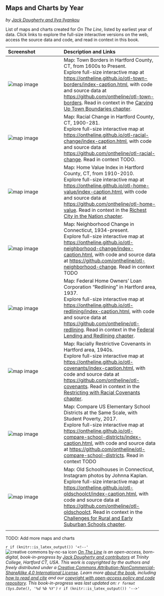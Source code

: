 ## Maps and Charts by Year {#maps-and-charts}
*by [Jack Dougherty and Ilya Ilyankou](authors-and-contributors.html)*

List of maps and charts created for *On The Line*, listed by earliest year of data. Click links to explore the full-size interactive versions on the web, access the source data and code, and read in context in this book.

| Screenshot | Description and Links |
|:---|:------|
| ![map image](images/1600s-otl-town-borders.jpg) | Map: Town Borders in Hartford County, CT, from 1600s to Present.</br>  Explore full-size interactive map at <https://ontheline.github.io/otl-town-borders/index-caption.html>, with code and source data at <https://github.com/ontheline/otl-town-borders>. Read in context in the [Carving Up Town Boundaries chapter](carving.html). |
| ![map image](images/1900-2018-otl-racial-change.jpg) | Map: Racial Change in Hartford County, CT, 1900-281.</br>  Explore full-size interactive map at <https://ontheline.github.io/otl-racial-change/index-caption.html>, with code and source data at <https://github.com/ontheline/otl-racial-change>. Read in context TODO. |
| ![map image](images/1910-2010-otl-home-value.jpg) | Map: Home Value Index in Hartford County, CT, from 1910-2010.</br>  Explore full-size interactive map at <https://ontheline.github.io/otl-home-value/index-caption.html>, with code and source data at <https://github.com/ontheline/otl-home-value>. Read in context in the [Richest City in the Nation chapter](richest.html). |
| ![map image](images/1934-otl-neighborhood-change.png) | Map: Neighborhood Change in Connecticut, 1934-present.</br>  Explore full-size interactive map at <https://ontheline.github.io/otl-neighborhood-change/index-caption.html>, with code and source data at <https://github.com/ontheline/otl-neighborhood-change>. Read in context TODO |
| ![map image](images/1937-otl-redlining.png) | Map: Federal Home Owners' Loan Corporation "Redlining" in Hartford area, 1937.</br> Explore full-size interactive map at <https://ontheline.github.io/otl-redlining/index-caption.html>, with code and source data at <https://github.com/ontheline/otl-redlining>. Read in context in the [Federal Lending and Redlining chapter](lending.html). |
| ![map image](images/1940-otl-covenants.png) | Map: Racially Restrictive Covenants in Hartford area, 1940s.</br> Explore full-size interactive map at <https://ontheline.github.io/otl-covenants/index-caption.html>, with code and source data at <https://github.com/ontheline/otl-covenants>. Read in context in the [Restricting with Racial Covenants chapter](restricting.html).|
| ![map image](images/2017-otl-compare-school-districts.png) | Map: Compare US Elementary School Districts at the Same Scale, with Student Poverty, 2017.</br>  Explore full-size interactive map at <https://ontheline.github.io/otl-compare-school-districts/index-caption.html>, with code and source data at <https://github.com/ontheline/otl-compare-school-districts>. Read in context TODO |
| ![map image](images/2020-otl-oldschoolct.png) | Map: Old Schoolhouses in Connecticut, Instagram photos by Johnna Kaplan.</br>  Explore full-size interactive map at <https://ontheline.github.io/otl-oldschoolct/index-caption.html>, with code and source data at <https://github.com/ontheline/otl-oldschoolct>. Read in context in the [Challenges for Rural and Early Suburban Schools chapter](rural.html). |   
|   |   |

TODO: Add more maps and charts


`r if (knitr::is_latex_output()) '<!--'`
![creative commons by-nc-sa icon](images/cc-by-nc-sa-88x31.png) *[On The Line](http://ontheline.trincoll.edu) is an open-access, born-digital, book-in-progress by [Jack Dougherty and contributors](authors-and-contributors.html) at Trinity College, Hartford CT, USA. This work is copyrighted by the authors and freely distributed under a [Creative Commons Attribution-NonCommercial-ShareAlike 4.0 International License](http://creativecommons.org/licenses/by-nc-sa/4.0/). Learn more [about the book](about-the-book.html), including [how to read and cite](how-to-read-and-cite.html) and our [copyright with open-access policy and code repository](copyright-with-open-access.html). This book-in-progress was last updated on: `r format (Sys.Date(), '%d %b %Y')`*
`r if (knitr::is_latex_output()) '-->'`
